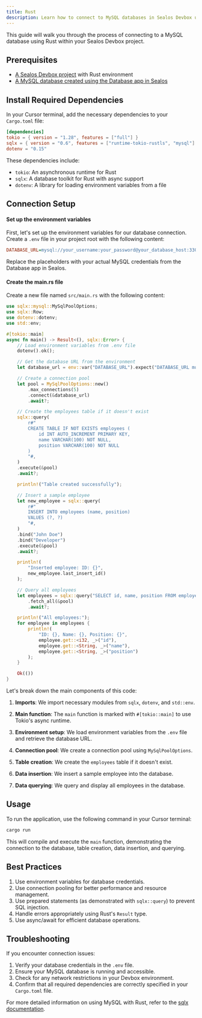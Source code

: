 ```yaml
---
title: Rust
description: Learn how to connect to MySQL databases in Sealos Devbox using Rust
---
```


This guide will walk you through the process of connecting to a MySQL database using Rust within your Sealos Devbox project.

## Prerequisites

- [A Sealos Devbox project](/docs/guides/fundamentals/create-a-project) with Rust environment
- [A MySQL database created using the Database app in Sealos](./)

## Install Required Dependencies

In your Cursor terminal, add the necessary dependencies to your `Cargo.toml` file:

```toml
[dependencies]
tokio = { version = "1.28", features = ["full"] }
sqlx = { version = "0.6", features = ["runtime-tokio-rustls", "mysql"] }
dotenv = "0.15"
```

These dependencies include:
- `tokio`: An asynchronous runtime for Rust
- `sqlx`: A database toolkit for Rust with async support
- `dotenv`: A library for loading environment variables from a file

## Connection Setup

<div className='steps [&_h4]:step'>

#### Set up the environment variables

First, let's set up the environment variables for our database connection. Create a `.env` file in your project root with the following content:

```ini title=".env"
DATABASE_URL=mysql://your_username:your_password@your_database_host:3306/your_database_name
```

Replace the placeholders with your actual MySQL credentials from the Database app in Sealos.

#### Create the main.rs file

Create a new file named `src/main.rs` with the following content:

```rust title="src/main.rs"
use sqlx::mysql::MySqlPoolOptions;
use sqlx::Row;
use dotenv::dotenv;
use std::env;

#[tokio::main]
async fn main() -> Result<(), sqlx::Error> {
    // Load environment variables from .env file
    dotenv().ok();

    // Get the database URL from the environment
    let database_url = env::var("DATABASE_URL").expect("DATABASE_URL must be set");

    // Create a connection pool
    let pool = MySqlPoolOptions::new()
        .max_connections(5)
        .connect(&database_url)
        .await?;

    // Create the employees table if it doesn't exist
    sqlx::query(
        r#"
        CREATE TABLE IF NOT EXISTS employees (
            id INT AUTO_INCREMENT PRIMARY KEY,
            name VARCHAR(100) NOT NULL,
            position VARCHAR(100) NOT NULL
        )
        "#,
    )
    .execute(&pool)
    .await?;

    println!("Table created successfully");

    // Insert a sample employee
    let new_employee = sqlx::query(
        r#"
        INSERT INTO employees (name, position)
        VALUES (?, ?)
        "#,
    )
    .bind("John Doe")
    .bind("Developer")
    .execute(&pool)
    .await?;

    println!(
        "Inserted employee: ID: {}",
        new_employee.last_insert_id()
    );

    // Query all employees
    let employees = sqlx::query("SELECT id, name, position FROM employees")
        .fetch_all(&pool)
        .await?;

    println!("All employees:");
    for employee in employees {
        println!(
            "ID: {}, Name: {}, Position: {}",
            employee.get::<i32, _>("id"),
            employee.get::<String, _>("name"),
            employee.get::<String, _>("position")
        );
    }

    Ok(())
}
```

Let's break down the main components of this code:

1. **Imports**: We import necessary modules from `sqlx`, `dotenv`, and `std::env`.

2. **Main function**: The `main` function is marked with `#[tokio::main]` to use Tokio's async runtime.

3. **Environment setup**: We load environment variables from the `.env` file and retrieve the database URL.

4. **Connection pool**: We create a connection pool using `MySqlPoolOptions`.

5. **Table creation**: We create the `employees` table if it doesn't exist.

6. **Data insertion**: We insert a sample employee into the database.

7. **Data querying**: We query and display all employees in the database.

</div>

## Usage

To run the application, use the following command in your Cursor terminal:

```bash
cargo run
```

This will compile and execute the `main` function, demonstrating the connection to the database, table creation, data insertion, and querying.

## Best Practices

1. Use environment variables for database credentials.
2. Use connection pooling for better performance and resource management.
3. Use prepared statements (as demonstrated with `sqlx::query`) to prevent SQL injection.
4. Handle errors appropriately using Rust's `Result` type.
5. Use async/await for efficient database operations.

## Troubleshooting

If you encounter connection issues:

1. Verify your database credentials in the `.env` file.
2. Ensure your MySQL database is running and accessible.
3. Check for any network restrictions in your Devbox environment.
4. Confirm that all required dependencies are correctly specified in your `Cargo.toml` file.

For more detailed information on using MySQL with Rust, refer to the [sqlx documentation](https://github.com/launchbadge/sqlx).